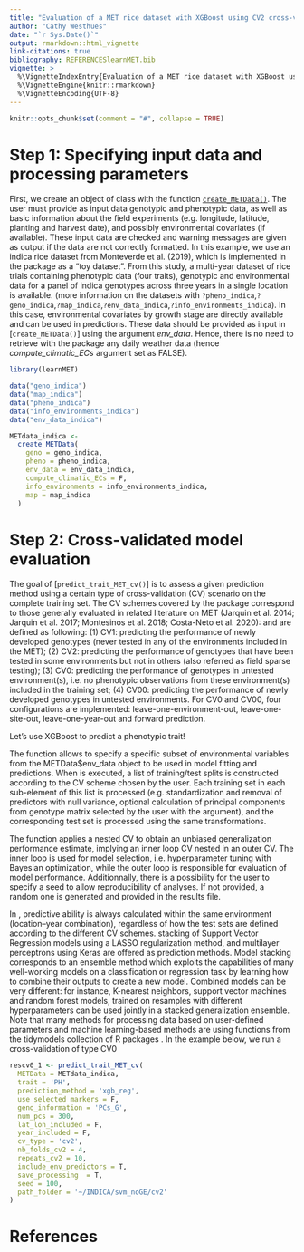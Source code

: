 ```yaml
---
title: "Evaluation of a MET rice dataset with XGBoost using CV2 cross-validation procedure"
author: "Cathy Westhues"
date: "`r Sys.Date()`"
output: rmarkdown::html_vignette
link-citations: true
bibliography: REFERENCESlearnMET.bib 
vignette: >
  %\VignetteIndexEntry{Evaluation of a MET rice dataset with XGBoost using CV2 cross-validation procedure}
  %\VignetteEngine{knitr::rmarkdown}
  %\VignetteEncoding{UTF-8}
---
```

  
```r
knitr::opts_chunk$set(comment = "#", collapse = TRUE)
```


# Step 1: Specifying input data and processing parameters
First, we create an object of class \code{METData} with the function [`create_METData()`](https://cathyjubin.github.io/learnMET/reference/create_METData.html).
The user must provide as input data genotypic and phenotypic data, as well as basic information about the field experiments (e.g. longitude, latitude, planting and harvest date), and possibly environmental covariates (if available). These input data are checked and warning messages are given as output if the data are not correctly formatted. \cr
In this example, we use an indica rice dataset from Monteverde et al. (2019), which is implemented in the package as a "toy dataset". 
From this study, a multi-year dataset of rice trials containing phenotypic data (four traits), genotypic and environmental data for a panel of indica genotypes across three years in a single location is available.
(more information on the datasets with `?pheno_indica`,`?geno_indica`,`?map_indica`,`?env_data_indica`,`?info_environments_indica`).\cr
In this case, environmental covariates by growth stage are directly available and can be used in predictions. These data should be provided as input in [`create_METData()`] using the argument *env_data*.
Hence, there is no need to retrieve with the package any daily weather data (hence *compute_climatic_ECs* argument set as FALSE).


```r
library(learnMET)

data("geno_indica")
data("map_indica")
data("pheno_indica")
data("info_environments_indica")
data("env_data_indica")

METdata_indica <-
  create_METData(
    geno = geno_indica,
    pheno = pheno_indica,
    env_data = env_data_indica,
    compute_climatic_ECs = F,
    info_environments = info_environments_indica,
    map = map_indica
  )

```

# Step 2: Cross-validated model evaluation

The goal of [`predict_trait_MET_cv()`] is to assess a given prediction method using a certain type of cross-validation (CV) scenario on the complete training set. The CV schemes covered by the package correspond to those generally evaluated in related literature on MET (Jarquin et al. 2014; Jarquin et al. 2017; Montesinos et al. 2018; Costa-Neto et al. 2020):
  and are defined as following: (1) CV1: predicting the performance of newly developed genotypes (never tested in any of the environments included in the MET); (2) CV2: predicting the performance of genotypes that have been tested in some environments but not in others (also referred as field sparse testing); (3) CV0: predicting the performance of genotypes in untested environment(s), i.e. no phenotypic observations from these environment(s) included in the training set; (4) CV00: predicting the performance of newly developed genotypes in untested environments. For CV0 and CV00, four configurations are implemented: leave-one-environment-out, leave-one-site-out, leave-one-year-out and forward prediction. 

Let's use XGBoost to predict a phenotypic trait!\cr

The function \textit{predict\_trait\_MET\_cv()} allows to specify a specific subset of environmental variables from the METData\$env\_data object to be used in model fitting and predictions.
When \textit{predict\_trait\_MET\_cv()} is executed, a list of training/test splits is constructed according to the CV scheme chosen by the user. Each training set in each sub-element of this list is processed (e.g. standardization and removal of predictors with null variance, optional calculation of principal components from genotype matrix selected by the user with the \textit{geno\_information} argument), and the corresponding test set is processed using the same transformations. 

The function applies a nested CV to obtain an unbiased generalization performance estimate, implying an inner loop CV nested in an outer CV. The inner loop is used for model selection, i.e. hyperparameter tuning with Bayesian optimization, while the outer loop is responsible for evaluation of model performance. Additionnally, there is a possibility for the user to specify a seed to allow reproducibility of analyses. If not provided, a random one is generated and provided in the results file.

In \textit{predict\_trait\_MET\_cv()}, predictive ability is always calculated within the same environment (location–year combination), regardless of how the test sets are defined according to the different CV schemes. 
 stacking of Support Vector Regression models using a LASSO regularization method, and multilayer perceptrons using Keras \citep{chollet2015keras} are offered as prediction methods. Model stacking corresponds to an ensemble method which exploits the capabilities of many well-working models on a classification or regression task by learning how to combine their outputs to create a new model. Combined models can be very different: for instance, K-nearest neighbors, support vector machines and random forest models, trained on resamples with different hyperparameters can be used jointly in a stacked generalization ensemble.
Note that many methods for processing data based on user-defined parameters and machine learning-based methods are using functions from the tidymodels collection of R packages \citep{tidymodels}.
In the example below, we run a cross-validation of type CV0

```r
rescv0_1 <- predict_trait_MET_cv(
  METData = METdata_indica,
  trait = 'PH',
  prediction_method = 'xgb_reg',
  use_selected_markers = F,
  geno_information = 'PCs_G',
  num_pcs = 300,
  lat_lon_included = F,
  year_included = F,
  cv_type = 'cv2',
  nb_folds_cv2 = 4,
  repeats_cv2 = 10,
  include_env_predictors = T,
  save_processing  = T,
  seed = 100,
  path_folder = '~/INDICA/svm_noGE/cv2'
)
```

# References
